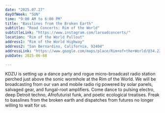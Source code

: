 ```yaml
---
date: "2025.07.27"
dayOfWeek: "SUN"
time: "9:00 AM to 6:00 PM"
title: "Basslines from the Broken Earth"
subtitle: "Road Concerts: Rim of the World"
subtitleLink: "https://www.instagram.com/laroadconcerts/"
location: "Rim of the World Pullout"
address1: "Rim of the World Highway"
address2: "San Bernardino, California, 92404"
addressLink: "https://www.google.com/maps/place/Rim+of+the+World/@34.227959,-117.2768845,372m/data=!3m1!1e3!4m14!1m7!3m6!1s0x80c3518692588a91:0x768ccbf36ec5ab32!2sRim+of+the+World!8m2!3d34.227959!4d-117.275597!16s%2Fg%2F11qq3zw5j7!3m5!1s0x80c3518692588a91:0x768ccbf36ec5ab32!8m2!3d34.227959!4d-117.275597!16s%2Fg%2F11qq3zw5j7!5m1!1e4?entry=ttu&g_ep=EgoyMDI1MDcxNS4xIKXMDSoASAFQAw%3D%3D"
pubDate: 2025-06-08

---
```


KDZU is setting up a dance party and rogue micro-broadcast radio station perched just above the sonic wormhole at the Rim of the World. We will be broadcasting from our van and mobile radio rig powered by solar panels, salvaged gear, and fungal-root amplifiers. Come dance to pulsing electro, deep Detroit techno, Afrofuturist funk, and poetic ecological treatises. Freak to basslines from the broken earth and dispatches from futures no longer willing to wait for us.
